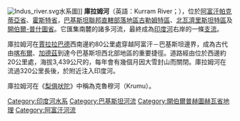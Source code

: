 [[File:Indus_river.svg|thumb]]水系圖]]
'''庫拉姆河'''（英語：Kurram River；{{lang-ps|د کرمې سيند}}），位於[[阿富汗|阿富汗]][[帕克蒂亞省|帕克蒂亞省]]、[[霍斯特省|霍斯特省]]，[[巴基斯坦|巴基斯坦]][[聯邦直轄部落地區|聯邦直轄部落地區]][[古勒姆特區|古勒姆特區]]、[[北瓦濟里斯坦特區|北瓦濟里斯坦特區]]及[[開伯爾-普什圖省|開伯爾-普什圖省]]。它匯集{{link-en|沙費德山脈|Safēd Kōh}}南麓的諸多河流，最終成為[[印度河|印度河]]右岸的一條[[支流|支流]]。

庫拉姆河在[[賈拉拉巴德_(阿富汗)|賈拉拉巴德]]西南邊約80公里處穿越阿富汗－巴基斯坦邊界，成為古代由[[喀布爾|喀布爾]]、[[加德茲|加德茲]]到達今巴基斯坦西北部地區的重要捷徑。道路經由位於{{link-en|帕拉奚納|Parachinar}}西邊約20公里處，海拔3,439公尺的{{link-en|佩瓦山口|Peiwar Pass}}，每年會有幾個月因大雪封山而關閉。庫拉姆河在流過320公里長後，於{{link-en|伊沙凱爾|Isakhel}}附近注入印度河。

庫拉姆河在《[[梨俱吠陀|梨俱吠陀]]》中稱為克魯穆河（Krumu）。

[[Category:印度河水系|Category:印度河水系]]
[[Category:巴基斯坦河流|Category:巴基斯坦河流]]
[[Category:開伯爾普赫圖赫瓦省地理|Category:開伯爾普赫圖赫瓦省地理]]
[[Category:阿富汗河流|Category:阿富汗河流]]